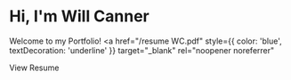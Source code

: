 # Hi, I'm Will Canner

Welcome to my Portfolio!
<a 
  href="/resume WC.pdf"
  style={{ 
    color: 'blue', 
    textDecoration: 'underline' 
  }} 
  target="_blank" 
  rel="noopener noreferrer"
>
  View Resume
</a>
